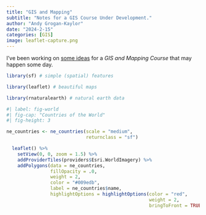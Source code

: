 ```yaml
---
title: "GIS and Mapping"
subtitle: "Notes for a GIS Course Under Development."
author: "Andy Grogan-Kaylor"
date: "2024-2-15"
categories: [GIS]
image: leaflet-capture.png
---
```


I've been working on [some ideas](https://agrogan1.github.io/mapping/) for a *GIS and Mapping Course* that may happen some day. 

```r

library(sf) # simple (spatial) features

library(leaflet) # beautiful maps

library(rnaturalearth) # natural earth data

```


```r
#| label: fig-world
#| fig-cap: "Countries of the World"
#| fig-height: 3

ne_countries <- ne_countries(scale = "medium", 
                             returnclass = "sf") 

  leaflet() %>%
    setView(0, 0, zoom = 1.5) %>%
    addProviderTiles(providers$Esri.WorldImagery) %>%
    addPolygons(data = ne_countries, 
                fillOpacity = .0, 
                weight = 2,
                color = "#009edb", 
                label = ne_countries$name,
                highlightOptions = highlightOptions(color = "red", 
                                                    weight = 2,
                                                    bringToFront = TRUE)) 

```
